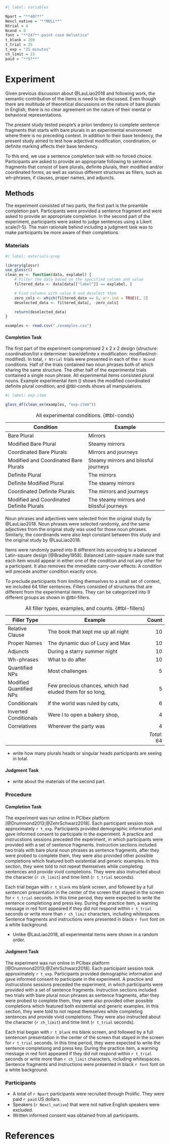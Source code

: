 ```r
#| label: variables

Npart = "**40?**"
Nexcl_native = "**NULL**"
Ntrial = 4
Ncond = 8
font = "**24?**-point case Helvetica"
t_blank = 200
t_trial = 25
t_exp = "25 minutes"
ch_limit = 15
paid = "**5?**"
```
# Experiment

Given previous discussion about @LauLiao2018
and following work,\footnote{mainly discuss how syntactic structure might not be the main thing.}
the semantic contribution of the items is need to be discussed.
Even though there are multitude of theoretical discussions on the nature of bare plurals in English,
there is no clear agreement on the nature of their mental or behavioral representations.

The present study tested
people's a priori tendency to complete sentence fragments that starts with bare plurals
in an experimental environment where there is no preceding context.
In addition to their base tendency, the present study aimed to test
how adjectival modification, coordination, or definite marking affects their base tendency.

To this end, we use a sentence completion task with no forced choice.
Participants are asked to provide an appropriate following to sentence fragments
that consist of bare plurals, definite plurals, their modified and/or coordinated forms,
as well as various different structures as fillers,
such as wh-phrases, if clauses, proper names, and adjuncts.

## Methods

The experiment consisted of two parts,
the first part is the preamble completion part.
Participants were provided a sentence fragment and
were asked to provide an appropriate completion.
In the second part of the experiment,
participants were asked to judge sentences using a Likert scale(1-5).
The main rationale behind including a judgment task
was to make participants be more aware of their completions.

### Materials

```r
#| label: materials-prep

library(glossr)
use_glossr()
clean_ex <- function(data, explabel) {
    # Filter the data based on the specified column and value
    filtered_data <- data[data[["label"]] == explabel, ]

    # Find columns with value 0 and deselect them
    zero_cols <- which(filtered_data == 0, arr.ind = TRUE)[, 2]
    deselected_data <- filtered_data[, -zero_cols]

    return(deselected_data)
}

examples <- read.csv("./examples.csv")
```

#### Completion Task

The first part of the experiment compromised 2 x 2 x 2 design
(structure: coordination/list x determiner: bare/definite x modification: modified/not-modified).
In total, `r Ntrial` trials were presented in each of the `r Ncond` conditions.
Half of the trials contained two noun phrases both of which sharing the same structure.
The other half of the experimental trials contained a single noun phrase.
All experimental items consisted plural nouns.
Example experimental item (\ref{exp-item}) shows the modified coordinated definite plural condition,
and @tbl-conds shows all manipulations.

```r
#| label: exp-item

gloss_df(clean_ex(examples, "exp-item"))
```



| Condition                                 | Example                                  |
| ----------------------------------------- | ---------------------------------------- |
| Bare Plural                               | Mirrors                                  |
| Modified Bare Plural                      | Steamy mirrors                           |
| Coordinated Bare Plurals                  | Mirrors and journeys                     |
| Modified and Coordinated Bare Plurals     | Steamy mirrors and blissful journeys     |
| Definite Plural                           | The mirrors                              |
| Definite Modified Plural                  | The steamy mirrors                       |
| Coordinated Definite Plurals              | The mirrors and journeys                 |
| Modified and Coordinated Definite Plurals | The steamy mirrors and blissful journeys |

: All experimental conditions. {#tbl-conds}


Noun phrases and adjectives were selected from the original study by @LauLiao2018.
Noun phrases were selected randomly,
and the same adjectives from the original study was used for those noun phrases.
Similarly, the coordinands were also kept constant between this study and the original study by @LauLiao2018.

Items were randomly paired into 8 different lists
according to a balanced Latin-square design [@Bradley1958].
Balanced Latin-square made sure that
each item would appear in either one of the condition and
not any other for a participant.
It also removes the immediate carry-over effects:
A condition will precede another condition exactly once.

To preclude participants from limiting themselves to a small set of context,
we included 64 filler sentences.
Fillers consisted of structures that are different from the experimental items.
They can be categorized into 9 different groups as shown in @tbl-fillers.


| Filler Type             | Example                                                  |       Count |
| ----------------------- | -------------------------------------------------------- | ----------: |
| Relative Clause         | The book that kept me up all night                       |          10 |
| Proper Names            | The dynamic duo of Lucy and Max                          |          10 |
| Adjuncts                | During a starry summer night                             |          10 |
| Wh-phrases              | What to do after                                         |          10 |
| Quantified NPs          | Most challenges                                          |           5 |
| Modified Quantified NPs | Few precious chances, which had eluded them for so long, |           5 |
| Conditionals            | If the world was ruled by cats,                          |           6 |
| Inverted Conditionals   | Were I to open a bakery shop,                            |           4 |
| Correlatives            | Wherever the party was                                   |           4 |
|                         |                                                          | *Total*: 64 |

: All filler types, examples, and counts. {#tbl-fillers}

- write how many plurals heads or singular heads participants are seeing in total.

#### Judgment Task

- write about the materials of the second part.

### Procedure

#### Completion Task

The experiment was run online in PCIbex platform [@Drummond2013;@ZehrSchwarz2018].
Each participant session took approximately `r t_exp`.
Participants provided demographic information and
gave informed consent to participate in the experiment.
A practice and instrucstions sessions preceded the experiment,
in which participants were provided with a set of sentence fragments.
Instruction sections included two trials with bare plural noun phrases as sentence fragments,
after they were probed to complete them,
they were also provided other possible completions
which featured both existential and generic examples.
In this section, they were told to not repeat themselves while completing sentences and
provide vivid completions.
They were also instructed about the character (`r ch_limit`) and time limit (`r t_trial` seconds).

Each trial began with `r t_blank` ms blank screen,
and followed by a full sentencen presentation in the center of the screen
that stayed in the screen for `r t_trial` seconds.
In this time period, they were expected to write the sentence completiong and
press \texttt{\textsc{enter}} key.
During the practice item,
a warning message in red font appeared if they did not respond within `r t_trial` seconds or
write more than `r ch_limit` characters, including whitespaces.
Sentence fragments and instructions were presented in black `r font` font on a white background.

- Unlike @LauLiao2018, all experimental items were shown in a random order.



#### Judgment Task

The experiment was run online in PCIbex platform [@Drummond2013;@ZehrSchwarz2018].
Each participant session took approximately `r t_exp`.
Participants provided demographic information and
gave informed consent to participate in the experiment.
A practice and instrucstions sessions preceded the experiment,
in which participants were provided with a set of sentence fragments.
Instruction sections included two trials with bare plural noun phrases as sentence fragments,
after they were probed to complete them,
they were also provided other possible completions
which featured both existential and generic examples.
In this section, they were told to not repeat themselves while completing sentences and
provide vivid completions.
They were also instructed about the character (`r ch_limit`) and time limit (`r t_trial` seconds).

Each trial began with `r t_blank` ms blank screen,
and followed by a full sentencen presentation in the center of the screen
that stayed in the screen for `r t_trial` seconds.
In this time period, they were expected to write the sentence completiong and
press \texttt{\textsc{enter}} key.
During the practice item,
a warning message in red font appeared if they did not respond within `r t_trial` seconds or
write more than `r ch_limit` characters, including whitespaces.
Sentence fragments and instructions were presented in black `r font` font on a white background.

### Participants

- A total of `r Npart` participants were recruited through Prolific. They were paid `r paid` US dollars.
- Speakers (`r Nexcl_native`) that were not native English speakers were excluded.
- Written informed consent was obtained from all participants.


# References
$~$
